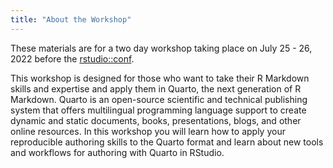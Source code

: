 ```yaml
---
title: "About the Workshop"
---
```


These materials are for a two day workshop taking place on July 25 - 26, 2022 before the [rstudio::conf](https://www.rstudio.com/conference/).

This workshop is designed for those who want to take their R Markdown skills and expertise and apply them in Quarto, the next generation of R Markdown. Quarto is an open-source scientific and technical publishing system that offers multilingual programming language support to create dynamic and static documents, books, presentations, blogs, and other online resources. In this workshop you will learn how to apply your reproducible authoring skills to the Quarto format and learn about new tools and workflows for authoring with Quarto in RStudio.
